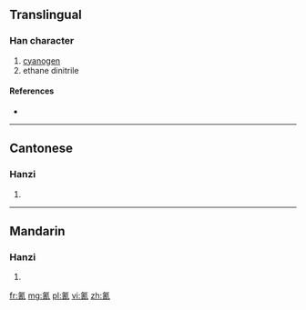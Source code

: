 ==Translingual==

===Han character===
{{Han char|rn=84|rad=气|as=08|sn=12|four=8021<sub>7</sub>|canj=人弓手一月 (ONQMB)}}

# [[cyanogen]]
# ethane dinitrile

====References====
* {{Han ref|kx=0600.011|dkj=17072|hdz=32013.030|uh=6C30|ud=27696|bh=D9E6|bd=55782}}

----

==Cantonese==

===Hanzi===
{{yue-hanzi|jyut=|y=ching1}}

# {{defn|lang=yue|sort=气08}}

----

==Mandarin==

===Hanzi===
{{cmn-hanzi|pin=[[qíng]] ([[qing2]])|wg=ch'ing<sup>2</sup>}}

# {{defn|lang=cmn|sort=气08}}

[[fr:氰]]
[[mg:氰]]
[[pl:氰]]
[[vi:氰]]
[[zh:氰]]
